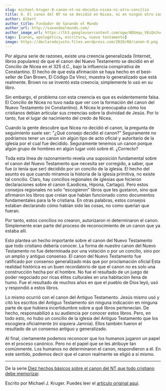 ```yaml
---
slug: michael-kruger-8-canon-nt-no-decidio-nicea-ni-otro-concilio
title: 8. El canon del NT no se decidió en Nicea, ni en ningún otro concilio de la iglesia
author: Albert
author_title: Fundador de Sanando el Mundo
author_url: http://sanandoelmundo.com/
author_image_url: https://lh3.googleusercontent.com/ogw/ADGmqu_V6iQnJvuIOUFQJ8ebZQW6vvBd8lk0fipmF92Z
tags: [canon, apologética, escritura, nuevo testamento]
image: https://declaradojusto.files.wordpress.com/2020/08/canon-8.png
---
```


<Redirect to="/articles/diez-hechos-basicos-sobre-el-canon-del-nt-que-todo-cristiano-debe-memorizar" />

Por alguna serie de razones, existe una creencia generalizada (Internet, libros populares) de que el canon del Nuevo Testamento se decidió en el Concilio de Nicea en el 325 d.C., bajo la influencia conspirativa de Constantino. El hecho de que esta afirmación se haya hecho en el best-seller de Dan Brown, El Código Da Vinci, muestra lo generalizado que está realmente. Brown no se inventó esta creencia; simplemente lo usó en su libro.

Sin embargo, el problema con esta creencia es que es evidentemente falsa. El Concilio de Nicea no tuvo nada que ver con la formación del canon del Nuevo Testamento (ni Constantino). A Nicea le preocupaba cómo los cristianos debían articular sus creencias sobre la divinidad de Jesús. Por lo tanto, fue el lugar de nacimiento del credo de Nicea.

<!--truncate-->

Cuando la gente descubre que Nicea no decidió el canon, la pregunta de seguimiento suele ser: "¿Qué consejo decidió el canon?" Seguramente no podríamos tener un canon sin algún tipo de acto oficial y autoritario de la iglesia por el cual fue decidido. Seguramente tenemos un canon porque algún grupo de hombres en algún lugar votó sobre él. ¿Correcto?

Toda esta línea de razonamiento revela una suposición fundamental sobre el canon del Nuevo Testamento que necesita ser corregido, a saber, que fue (o tenía que ser) decidido por un concilio de la iglesia. El hecho del asunto es que cuando miramos la historia de la iglesia primitiva, no existe tal concilio. Claro, hay concilios regionales de iglesias que hicieron declaraciones sobre el canon (Laodicea, Hipona, Cartago). Pero estos consejos regionales no solo “escogieron” libros que les gustaron, sino que afirmaron los libros que creían que habían funcionado como documentos fundamentales para la fe cristiana. En otras palabras, estos consejos estaban declarando cómo habían sido las cosas, no como querían que fueran.

Por tanto, estos concilios no crearon, autorizaron ni determinaron el canon. Simplemente eran parte del proceso de reconocimiento de un canon que ya estaba allí.

Esto plantea un hecho importante sobre el canon del Nuevo Testamento que todo cristiano debería conocer. La forma de nuestro canon del Nuevo Testamento no fue determinada por una votación o por un concilio, sino por un amplio y antiguo consenso. El canon del Nuevo Testamento fue ratificado por consenso generalizado más que por proclamación oficial
Esta realidad histórica es un buen recordatorio de que el canon no es solo una construcción hecha por el hombre. No fue el resultado de un juego de poder negociado por ricas élites culturales en una habitación llena de humo. Fue el resultado de muchos años en que el pueblo de Dios leyó, usó y respondió a estos libros.

Lo mismo ocurrió con el canon del Antiguo Testamento. Jesús mismo usó y citó los escritos del Antiguo Testamento sin ninguna indicación en ninguna parte de que hubiera incertidumbre sobre a qué libros pertenecían. De hecho, responsabilizó a su audiencia por conocer estos libros. Pero, en todo esto, no hubo un concilio de la iglesia del Antiguo Testamento que los escogiera oficialmente (ni siquiera Jamnia). Ellos también fueron el resultado de un consenso antiguo y generalizado.

Al final, ciertamente podemos reconocer que los humanos jugaron un papel en el proceso canónico. Pero no el papel que se les atribuye tan comúnmente. Los humanos no determinaron el canon, respondieron a él. En este sentido, podemos decir que el canon realmente se eligió a sí mismo.

--------

De la serie [Diez hechos básicos sobre el canon del NT que todo cristiano debe memorizar](michael-kruger-diez-hechos-basicos-canon-nt-todo-cristiano-debe-memorizar).

<div className="alert alert--secondary" role="info">
  Escrito por Michael J. Kruger. Puedes leer el <a href="http://wp.me/p2dVaB-jk">artículo original aquí</a>.
</div>


